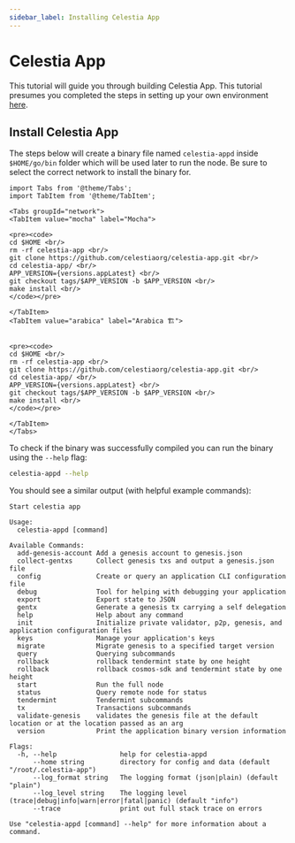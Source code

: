 ```yaml
---
sidebar_label: Installing Celestia App
---
```



# Celestia App

This tutorial will guide you through building Celestia App. This
tutorial presumes you completed the steps in setting up your
own environment [here](./environment.mdx).

## Install Celestia App

The steps below will create a binary file named `celestia-appd`
inside `$HOME/go/bin` folder which will be used later to run the node.
Be sure to select the correct network to install the binary for.

````mdx-code-block
import Tabs from '@theme/Tabs';
import TabItem from '@theme/TabItem';

<Tabs groupId="network">
<TabItem value="mocha" label="Mocha">

<pre><code>
cd $HOME <br/>
rm -rf celestia-app <br/>
git clone https://github.com/celestiaorg/celestia-app.git <br/>
cd celestia-app/ <br/>
APP_VERSION={versions.appLatest} <br/>
git checkout tags/$APP_VERSION -b $APP_VERSION <br/>
make install <br/>
</code></pre>

</TabItem>
<TabItem value="arabica" label="Arabica 🏗️">


<pre><code>
cd $HOME <br/>
rm -rf celestia-app <br/>
git clone https://github.com/celestiaorg/celestia-app.git <br/>
cd celestia-app/ <br/>
APP_VERSION={versions.appLatest} <br/>
git checkout tags/$APP_VERSION -b $APP_VERSION <br/>
make install <br/>
</code></pre>

</TabItem>
</Tabs>
````

To check if the binary was successfully compiled you can run the binary
using the `--help` flag:

```sh
celestia-appd --help
```

You should see a similar output (with helpful example commands):

```text
Start celestia app

Usage:
  celestia-appd [command]

Available Commands:
  add-genesis-account Add a genesis account to genesis.json
  collect-gentxs      Collect genesis txs and output a genesis.json file
  config              Create or query an application CLI configuration file
  debug               Tool for helping with debugging your application
  export              Export state to JSON
  gentx               Generate a genesis tx carrying a self delegation
  help                Help about any command
  init                Initialize private validator, p2p, genesis, and application configuration files
  keys                Manage your application's keys
  migrate             Migrate genesis to a specified target version
  query               Querying subcommands
  rollback            rollback tendermint state by one height
  rollback            rollback cosmos-sdk and tendermint state by one height
  start               Run the full node
  status              Query remote node for status
  tendermint          Tendermint subcommands
  tx                  Transactions subcommands
  validate-genesis    validates the genesis file at the default location or at the location passed as an arg
  version             Print the application binary version information

Flags:
  -h, --help                help for celestia-appd
      --home string         directory for config and data (default "/root/.celestia-app")
      --log_format string   The logging format (json|plain) (default "plain")
      --log_level string    The logging level (trace|debug|info|warn|error|fatal|panic) (default "info")
      --trace               print out full stack trace on errors

Use "celestia-appd [command] --help" for more information about a command.
```
